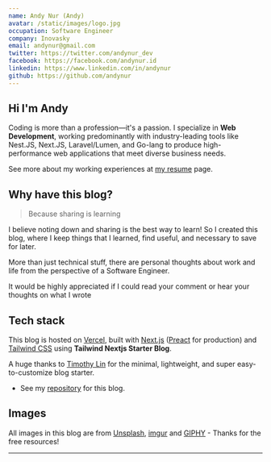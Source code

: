 ```yaml
---
name: Andy Nur (Andy)
avatar: /static/images/logo.jpg
occupation: Software Engineer
company: Inovasky
email: andynur@gmail.com
twitter: https://twitter.com/andynur_dev
facebook: https://facebook.com/andynur.id
linkedin: https://www.linkedin.com/in/andynur
github: https://github.com/andynur
---
```



## Hi <Twemoji emoji="waving hand" /> I'm Andy

Coding is more than a profession—it's a passion. I specialize in **Web Development**, working predominantly with industry-leading tools like Nest.JS, Next.JS, Laravel/Lumen, and Go-lang to produce high-performance web applications that meet diverse business needs.

See more about my working experiences at [my resume](/resume) page.

## Why have this blog?

> Because sharing is learning

I believe noting down and sharing is the best way to learn! So I created this blog, where I keep things that I learned, find useful, and necessary to save for later.

More than just technical stuff, there are personal thoughts about work and life from the perspective of a Software Engineer.

It would be highly appreciated if I could read your comment or hear your thoughts on what I wrote <Twemoji emoji="hot-beverage" />

## Tech stack

This blog is hosted on [Vercel](https://vercel.com/), built with [Next.js](https://nextjs.org/) ([Preact](https://preactjs.com/) for production) and [Tailwind CSS](https://tailwindcss.com/) using **Tailwind Nextjs Starter Blog**.

A huge thanks to [Timothy Lin](https://twitter.com/timlrxx) for the minimal, lightweight, and super easy-to-customize blog starter.

- See my [repository](https://github.com/andynur/andynur.github.io) for this blog.

## Images

All images in this blog are from [Unsplash](https://unsplash.com/), [imgur](https://imgur.com) and [GIPHY](https://giphy.com/) - Thanks for the free resources!

---
